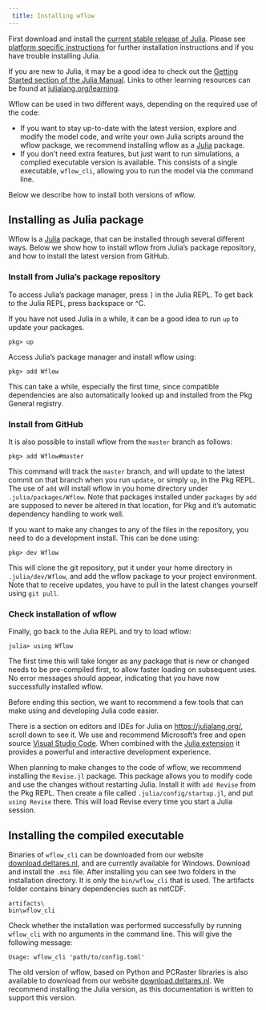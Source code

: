 ```yaml
---
 title: Installing wflow
---
```

First download and install the [current stable release of
Julia](https://julialang.org/downloads/#current_stable_release). Please see [platform
specific instructions](https://julialang.org/downloads/platform/) for further installation
instructions and if you have trouble installing Julia.

If you are new to Julia, it may be a good idea to check out the [Getting Started section of
the Julia Manual](https://docs.julialang.org/en/v1/manual/getting-started/). Links to other
learning resources can be found at
[julialang.org/learning](https://julialang.org/learning/).


Wflow can be used in two different ways, depending on the required use of the code:

- If you want to stay up-to-date with the latest version, explore and modify the model code,
  and write your own Julia scripts around the wflow package, we recommend installing wflow
  as a [Julia](https://julialang.org/) package.
- If you don't need extra features, but just want to run simulations, a complied executable
  version is available. This consists of a single executable, `wflow_cli`, allowing you to
  run the model via the command line.

Below we describe how to install both versions of wflow.

## Installing as Julia package

Wflow is a [Julia](https://julialang.org/) package, that can be installed through several
different ways. Below we show how to install wflow from Julia's package repository, and
how to install the latest version from GitHub.

### Install from Julia's package repository

To access Julia's package manager, press `]` in the Julia REPL.  To get back to the Julia
REPL, press backspace or ^C.

::: {.callout-tip}
If you have not used Julia in a while, it can be a good idea to run `up` to update your
packages.
```julia-repl
pkg> up
```
:::

Access Julia's package manager and install wflow using:
```julia-repl
pkg> add Wflow
```

This can take a while, especially the first time, since compatible dependencies are also
automatically looked up and installed from the Pkg General registry.

### Install from GitHub

It is also possible to install wflow from the `master` branch as follows:

```julia-repl
pkg> add Wflow#master
```

This command will track the `master` branch, and will update to the latest commit on that
branch when you run `update`, or simply `up`, in the Pkg REPL. The use of `add` will install
wflow in you home directory under `.julia/packages/Wflow`. Note that packages installed
under `packages` by `add` are supposed to never be altered in that location, for Pkg and
it's automatic dependency handling to work well.

If you want to make any changes to any of the files in the repository, you need to do
a development install. This can be done using:

```julia-repl
pkg> dev Wflow
```

This will clone the git repository, put it under your home directory in `.julia/dev/Wflow`,
and add the wflow package to your project environment. Note that to receive updates, you
have to pull in the latest changes yourself using `git pull`.

### Check installation of wflow

Finally, go back to the Julia REPL and try to load wflow:

```julia-repl
julia> using Wflow
```

The first time this will take longer as any package that is new or changed needs to be
pre-compiled first, to allow faster loading on subsequent uses. No error messages should
appear, indicating that you have now successfully installed wflow.

Before ending this section, we want to recommend a few tools that can make using and
developing Julia code easier.

::: {.callout-tip}
There is a section on editors and IDEs for Julia on <https://julialang.org/>, scroll
down to see it. We use and recommend Microsoft's free and open source [Visual Studio
Code](https://code.visualstudio.com/). When combined with the [Julia
extension](https://www.julia-vscode.org/) it provides a powerful and interactive
development experience.
:::

::: {.callout-tip}
When planning to make changes to the code of wflow, we recommend installing the `Revise.jl`
package. This package allows you to modify code and use the changes without restarting
Julia. Install it with `add Revise` from the Pkg REPL. Then create a file called
`.julia/config/startup.jl`, and put `using Revise` there. This will load Revise every
time you start a Julia session.
:::

## Installing the compiled executable

Binaries of `wflow_cli` can be downloaded from our website
[download.deltares.nl](https://download.deltares.nl/en/download/wflow/), and are currently
available for Windows. Download and install the `.msi` file. After installing you can see
two folders in the installation directory. It is only the `bin/wflow_cli` that is used. The
artifacts folder contains binary dependencies such as netCDF.

```
artifacts\
bin\wflow_cli
```

Check whether the installation was performed successfully by running `wflow_cli` with no
arguments in the command line. This will give the following message:

```
Usage: wflow_cli 'path/to/config.toml'
```


::: {.callout-note}
The old version of wflow, based on Python and PCRaster libraries is also available to
download from our website [download.deltares.nl](https://download.deltares.nl/en/download/wflow/).
We recommend installing the Julia version, as this documentation is written to support
this version.
:::


